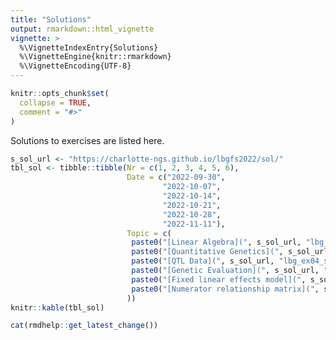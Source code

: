 ```yaml
---
title: "Solutions"
output: rmarkdown::html_vignette
vignette: >
  %\VignetteIndexEntry{Solutions}
  %\VignetteEngine{knitr::rmarkdown}
  %\VignetteEncoding{UTF-8}
---
```


```r
knitr::opts_chunk$set(
  collapse = TRUE,
  comment = "#>"
)
```

Solutions to exercises are listed here.

```r
s_sol_url <- "https://charlotte-ngs.github.io/lbgfs2022/sol/"
tbl_sol <- tibble::tibble(Nr = c(1, 2, 3, 4, 5, 6),
                          Date = c("2022-09-30",
                                  "2022-10-07",
                                  "2022-10-14",
                                  "2022-10-21",
                                  "2022-10-28",
                                  "2022-11-11"),
                          Topic = c(
                           paste0("[Linear Algebra](", s_sol_url, "lbg_ex02_sol.pdf)", collapse = ""),
                           paste0("[Quantitative Genetics](", s_sol_url, "lbg_ex03_sol.pdf)", collapse = ""),
                           paste0("[QTL Data](", s_sol_url, "lbg_ex04_sol.pdf)", collapse = ""),
                           paste0("[Genetic Evaluation](", s_sol_url, "lbg_ex05_sol.pdf)", collapse = ""),
                           paste0("[Fixed linear effects model](", s_sol_url, "lbg_ex06_sol.pdf)", collapse = ""),
                           paste0("[Numerator relationship matrix](", s_sol_url, "lbg_ex07_sol.pdf)", collapse = "")
                          ))
knitr::kable(tbl_sol)
```


```r
cat(rmdhelp::get_latest_change())
```
